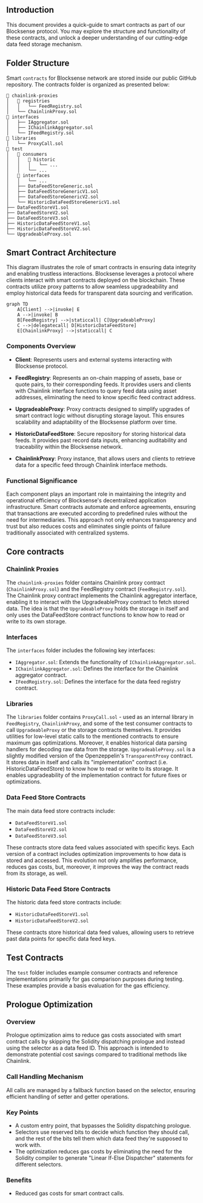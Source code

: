 ## Introduction

This document provides a quick-guide to smart contracts as part of our Blocksense protocol. You may explore the structure and functionality of these contracts, and unlock a deeper understanding of our cutting-edge data feed storage mechanism.

## Folder Structure

Smart `contracts` for Blocksense network are stored inside our public GitHub repository. The contracts folder is organized as presented below:

```code
📁 chainlink-proxies
│   📁 registries
│   │   └── FeedRegistry.sol
│   └── ChainlinkProxy.sol
📁 interfaces
│   ├── IAggregator.sol
│   ├── IChainlinkAggregator.sol
│   └── IFeedRegistry.sol
📁 libraries
│   └── ProxyCall.sol
📁 test
│   📁 consumers
│   │   📁 historic
│   │   │   └── ...
│   │   └── ...
│   📁 interfaces
│   │   └── ...
│   ├── DataFeedStoreGeneric.sol
│   ├── DataFeedStoreGenericV1.sol
│   ├── DataFeedStoreGenericV2.sol
│   └── HistoricDataFeedStoreGenericV1.sol
├── DataFeedStoreV1.sol
├── DataFeedStoreV2.sol
├── DataFeedStoreV3.sol
├── HistoricDataFeedStoreV1.sol
├── HistoricDataFeedStoreV2.sol
└── UpgradeableProxy.sol
```

## Smart Contract Architecture

This diagram illustrates the role of smart contracts in ensuring data integrity and enabling trustless interactions. Blocksense leverages a protocol where clients interact with smart contracts deployed on the blockchain. These contracts utilize proxy patterns to allow seamless upgradeability and employ historical data feeds for transparent data sourcing and verification.

```mermaid
graph TD
    A[Client] -->|invoke| E
    A -->|invoke| B
    B[FeedRegistry] -->|staticcall| C[UpgradeableProxy]
    C -->|delegatecall| D[HistoricDataFeedStore]
    E[ChainlinkProxy] -->|staticcall| C
```

### Components Overview

- **Client**: Represents users and external systems interacting with Blocksense protocol.

- **FeedRegistry**: Represents an on-chain mapping of assets, base or quote pairs, to their corresponding feeds. It provides users and clients with Chainlink interface functions to query feed data using asset addresses, eliminating the need to know specific feed contract address.

- **UpgradeableProxy**: Proxy contracts designed to simplify upgrades of smart contract logic without disrupting storage layout. This ensures scalability and adaptability of the Blocksense platform over time.

- **HistoricDataFeedStore**: Secure repository for storing historical data feeds. It provides past record data inputs, enhancing auditability and traceability within the Blocksense network.

- **ChainlinkProxy**: Proxy instance, that allows users and clients to retrieve data for a specific feed through Chainlink interface methods.

### Functional Significance
Each component plays an important role in maintaining the integrity and operational efficiency of Blocksense's decentralized application infrastructure. Smart contracts automate and enforce agreements, ensuring that transactions are executed according to predefined rules without the need for intermediaries. This approach not only enhances transparency and trust but also reduces costs and eliminates single points of failure traditionally associated with centralized systems.

## Core contracts

### Chainlink Proxies

The `chainlink-proxies` folder contains Chainlink proxy contract (`ChainlinkProxy.sol`) and the FeedRegistry contract (`FeedRegistry.sol`). The Chainlink proxy contract implements the Chainlink aggregator interface, enabling it to interact with the UpgradeableProxy contract to fetch stored data. The idea is that the `UpgradeableProxy` holds the storage in itself and only uses the DataFeedStore contract functions to know how to read or write to its own storage.

### Interfaces

The `interfaces` folder includes the following key interfaces:

- `IAggregator.sol`: Extends the functionality of `IChainlinkAggregator.sol`.
- `IChainlinkAggregator.sol`: Defines the interface for the Chainlink aggregator contract.
- `IFeedRegistry.sol`: Defines the interface for the data feed registry contract.

### Libraries

The `libraries` folder contains `ProxyCall.sol` - used as an internal library in `FeedRegistry`, `ChainlinkProxy`, and some of the test consumer contracts to call `UpgradeableProxy` or the storage contracts themselves. It provides utilities for low-level static calls to the mentioned contracts to ensure maximum gas optimizations. Moreover, it enables historical data parsing handlers for decoding raw data from the storage.
`UpgradeableProxy.sol` is a slightly modified version of the Openzeppelin's `TransparentProxy` contract. It stores data in itself and calls its "implementation" contract (i.e. HistoricDataFeedStore) to know how to read or write to its storage. It enables upgradeability of the implementation contract for future fixes or optimizations.

### Data Feed Store Contracts

The main data feed store contracts include:

- `DataFeedStoreV1.sol`
- `DataFeedStoreV2.sol`
- `DataFeedStoreV3.sol`

These contracts store data feed values associated with specific keys. Each version of a contract includes optimization improvements to how data is stored and accessed. This evolution not only amplifies performance, reduces gas costs, but, moreover, it improves the way the contract reads from its storage, as well.

### Historic Data Feed Store Contracts

The historic data feed store contracts include:

- `HistoricDataFeedStoreV1.sol`
- `HistoricDataFeedStoreV2.sol`

These contracts store historical data feed values, allowing users to retrieve past data points for specific data feed keys.

## Test Contracts

The `test` folder includes example consumer contracts and reference implementations primarily for gas comparison purposes during testing. These examples provide a basis evaluation for the gas efficiency.


## Prologue Optimization

### Overview

Prologue optimization aims to reduce gas costs associated with smart contract calls by skipping the Solidity dispatching prologue and instead using the selector as a data feed ID. This approach is intended to demonstrate potential cost savings compared to traditional methods like Chainlink.

### Call Handling Mechanism

All calls are managed by a fallback function based on the selector, ensuring efficient handling of setter and getter operations.

### Key Points

- A custom entry point, that bypasses the Solidity dispatching prologue.
- Selectors use reserved bits to decide which function they should call, and the rest of the bits tell them which data feed they're supposed to work with.
- The optimization reduces gas costs by eliminating the need for the Solidity compiler to generate "Linear If-Else Dispatcher" statements for different selectors.

### Benefits

- Reduced gas costs for smart contract calls.

